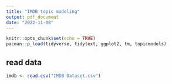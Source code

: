 ```yaml
---
title: "IMDB topic modeling"
output: pdf_document
date: "2022-11-08"
---
```


```r
knitr::opts_chunk$set(echo = TRUE)
pacman::p_load(tidyverse, tidytext, ggplot2, tm, topicmodels)
```

## read data

```r
imdb <- read.csv("IMDB Dataset.csv")
```


